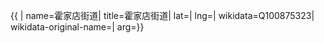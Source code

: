 {{ {{{1|PRC admin/showdata}}}|
name=霍家店街道|
title=霍家店街道|
lat=|
lng=|
wikidata=Q100875323|
wikidata-original-name=|
arg={{{arg|}}}}}